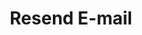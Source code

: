 ---
title: "Resend E-mail"
openapi: "POST /{recruiting_customer_id}/job-agents/resend-email/JobAgent"
sidebarTitle: "Resend E-mail"
---